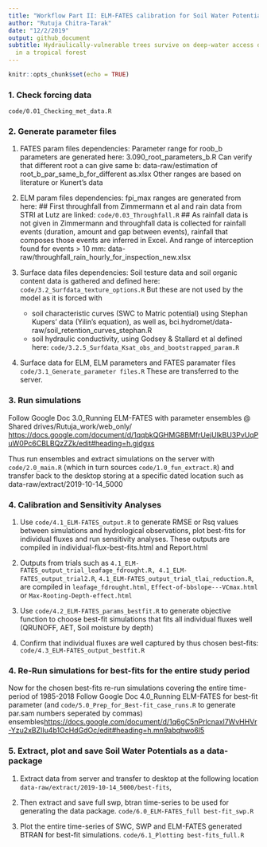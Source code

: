 ```yaml
---
title: "Workflow Part II: ELM-FATES calibration for Soil Water Potentials"
author: "Rutuja Chitra-Tarak"
date: "12/2/2019"
output: github_document
subtitle: Hydraulically-vulnerable trees survive on deep-water access during droughts
  in a tropical forest
---
```


```r
knitr::opts_chunk$set(echo = TRUE)
```

### 1. Check forcing data

`code/0.01_Checking_met_data.R`

### 2. Generate parameter files

1.  FATES param files dependencies:
Parameter range for roob_b parameters are generated here: 3.090_root_parameters_b.R
Can verify that different root a can give same b: data-raw/estimation of root_b_par_same_b_for_different as.xlsx
Other ranges are based on literature or Kunert's data

2.  ELM param files dependencies:
fpi_max ranges are generated from here: 
## First throughfall from Zimmermann et al and rain data from STRI at Lutz are linked: `code/0.03_Throughfall.R`
## As rainfall data is not given in Zimmermann and throughfall data is collected for rainfall events (duration, amount and gap between events), rainfall that composes those events are inferred in Excel.
And range of interception found for events > 10 mm: data-raw/throughfall_rain_hourly_for_inspection_new.xlsx

3.  Surface data files dependencies:
Soil testure data and soil organic content data is gathered and defined here:
`code/3.2_Surfdata_texture_options.R` But these are not used by the model as it is forced with   
    + soil characteristic curves (SWC to Matric potential) using Stephan Kupers' data (Yilin's equation), as well as, bci.hydromet/data-raw/soil_retention_curves_stephan.R
    +  soil hydraulic conductivity, using Godsey & Stallard et al defined here: `code/3.2.5_Surfdata_Ksat_obs_and_bootstrapped_param.R`

4.  Surface data for ELM, ELM parameters and FATES paramater files 
`code/3.1_Generate_parameter files.R`
These are transferred to the server.

### 3. Run simulations

Follow Google Doc 3.0_Running ELM-FATES with parameter ensembles @ Shared drives/Rutuja_work/web_only/ <https://docs.google.com/document/d/1qqbkQGHMG8BMfrUejUlkBU3PvUqPuW0Pc6CBLBQzZZk/edit#heading=h.gjdgxs>

Thus run ensembles and extract simulations on the server with `code/2.0_main.R` (which in turn sources `code/1.0_fun_extract.R`) and transfer back to the desktop storing at a specific dated location such as data-raw/extract/2019-10-14_5000

### 4. Calibration and Sensitivity Analyses

  1. Use `code/4.1_ELM-FATES_output.R`  to generate RMSE or Rsq values between simulations and hydrological observations, plot best-fits for individual fluxes and run sensitivity analyses. These outputs are compiled in individual-flux-best-fits.html and Report.html

  2. Outputs from trials such as 
`4.1_ELM-FATES_output_trial_leafage_fdrought.R, 4.1_ELM-FATES_output_trial2.R`,
`4.1_ELM-FATES_output_trial_tlai_reduction.R`, are compiled in `leafage_fdrought.html`, `Effect-of-bbslope---VCmax.html` or `Max-Rooting-Depth-effect.html`

  3. Use `code/4.2_ELM-FATES_params_bestfit.R` to generate objective function to choose best-fit simulations that fits all individual fluxes well (QRUNOFF, AET, Soil moisture by depth)

  4. Confirm that individual fluxes are well captured by thus chosen best-fits:    `code/4.3_ELM-FATES_output_bestfit.R`

### 4. Re-Run simulations for best-fits for the entire study period

Now for the chosen best-fits re-run simulations covering the entire time-period of 1985-2018
Follow Google Doc 4.0_Running ELM-FATES for best-fit parameter (and `code/5.0_Prep_for_Best-fit_case_runs.R` to generate par.sam numbers seperated by commas) ensembles<https://docs.google.com/document/d/1q6gC5nPrlcnaxl7WvHHVr-Yzu2xBZlIu4b1OcHdGdOc/edit#heading=h.mn9abqhwo6l5>

### 5. Extract, plot and save Soil Water Potentials as a data-package

  1. Extract data from server and transfer to desktop at the following location
`data-raw/extract/2019-10-14_5000/best-fits`, 

  2. Then extract and save full swp, btran time-series to be used for generating the data package.
`code/6.0_ELM-FATES_full best-fit_swp.R`

  3. Plot the entire time-series of SWC, SWP and ELM-FATES generated BTRAN for best-fit simulations.
`code/6.1_Plotting best-fits_full.R`
